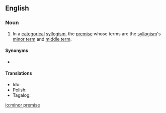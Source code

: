 ==English==

===Noun===
{{en-noun|s}}

# {{lb|en|logic}} In a [[categorical]] [[syllogism]], the [[premise]] whose terms are the [[syllogism]]'s [[minor term]] and [[middle term]].

====Synonyms====
* {{l|en|subsumption}}

====Translations====
{{trans-top|premise}}
{{trans-mid}}
* Ido: {{t+|io|minoro}}
* Polish: {{t|pl|subsumpcja}}
* Tagalog: {{t|tl|nakapailalim na palagay}}
{{trans-bottom}}
[[io:minor premise]]